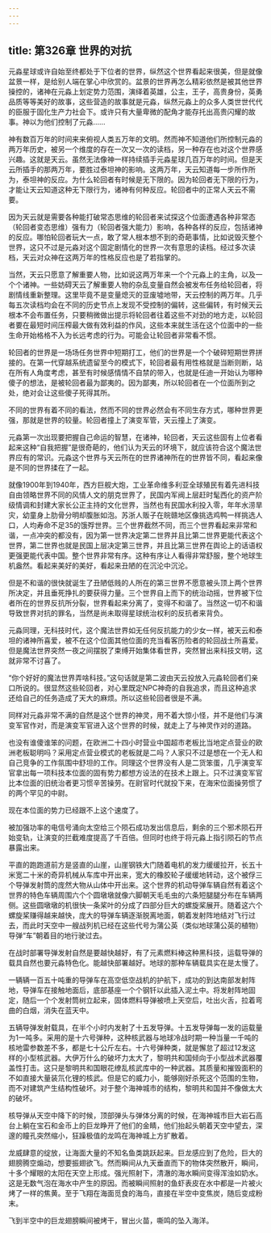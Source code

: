 ```yaml
---
---
---
```

title: 第326章 世界的对抗
---



元淼星球或许自始至终都处于下位者的世界，纵然这个世界看起来很美，但是就像盆景一样，是给别人端在掌心中欣赏的。盆景的世界再怎么精彩依然是被其他世界操控的，诸神在元淼上划定势力范围，演绎着英雄，公主，王子，高贵身份，英勇品质等等美好的故事，这些营造的故事就是元淼，纵然元淼上的众多人类世世代代的臣服于固化生产力社会下。或许只有大量卑微的配角才能存托出高贵闪耀的故事。神以为他们控制了元淼……

神有数百万年的时间来来俯视人类五万年的文明。然而神不知道他们所控制元淼的两万年历史，被另一个维度的存在一次又一次的读档，另一种存在也对这个世界感兴趣。这就是天云。虽然无法像神一样持续插手元淼星球几百万年的时间。但是天云所插手的那两万年，要胜过泰坦神的影响。这两万年，天云知道每一步所作所为，泰坦神的反应。为什么轮回者有时候是无下限的。因为轮回者无下限的行为，才能让天云知道这种无下限行为，诸神有何种反应。轮回者中的正常人天云不需要。

因为天云就是需要各种能打破常态思维的轮回者来试探这个位面遭遇各种非常态（轮回者变态思维）强有力（轮回者强大能力）影响，各种各样的反应，包括诸神的反应。哪怕轮回者玩大一点，敢了常人根本想不到的奇葩事情，比如说毁灭整个世界，这只不过是元淼对这个固定剧情化的世界一次有意思的读档。经过多次读档，天云对众神在这两万年的性格反应也是了若指掌的。

当然，天云只愿意了解重要人物，比如说这两万年来一个个元淼上的主角，以及一个个诸神。一些妨碍天云了解重要人物的杂乱变量自然会被发布任务给轮回者，将剧情线重新整理。这里毕竟不是变量熄灭的亚废墟地带，天云控制的两万年。几乎每五次读档均会在不同的历史节点上发现不受控制的偏转，这些偏转，有时候天云根本不会布置任务，只要稍微做出提示将轮回者往着这些不对劲的地方走，以轮回者要在最短时间压榨最大做有效利益的作风，这些本来就生活在这个位面中的一些生命开始格格不入为长远考虑的行为。可能会让轮回者非常看不惯。

轮回者的世界是一场场任务世界中短期打工，他们的世界是一个个破碎短期世界拼接的。在第一代穿越系统遗留至今的模式下，轮回者最有用性格就是当断则断，站在所有人角度考虑，甚至有时候感情情不自禁的带入，也就是任迪一开始认为哪种傻子的想法，是被轮回者最为鄙夷的。因为鄙夷，所以轮回者在一个位面所到之处，绝对会让这些傻子死得其所。

不同的世界有着不同的看法，然而不同的世界必然会有不同生存方式，哪种世界更强，那就是世界的较量。轮回者撞上了演变军管，天云撞上了演变。

元淼第一次出现要把握自己命运的智慧，在诸神，轮回者，天云这些固有上位者看起来这种“自我把握”是很奇葩的，他们认为天云的环境下，就应该符合这个魔法世界应有的常识。元淼这个世界与天云所在的世界诸神所在的世界皆不同，看起来像是不同的世界揉在了一起。

就像1900年到1940年，西方巨舰大炮，工业革命维多利亚全球殖民有着先进科技自由领略世界不同的风情人文的朋克世界了，民国内军阀上层赶时髦西化的资产阶级情调和封建大家长公正主持的文化世界，当然也有民国水利投入零，年年水涝旱灾，幼童身上肋骨分明却腹胀如泡。苏浙人贩子在皖赣地区像挑选鸡鸭一样挑选人口，人均寿命不足35的饿殍世界。三个世界截然不同，而三个世界看起来非常和谐，一点冲突的都没有，因为第一世界决定第二世界并且比第二世界更能代表这个世界，第二世界也就是民国上层决定第三世界，并且比第三世界在舆论上的话语权更强更能代表中国。整个世界非常有序。这种有序让人看得非常舒服，整个地球生机盎然。看起来美好的美好，看起来丑陋的在沉沦中沉沦。

但是不和谐的很快就诞生了丑陋低贱的人所在的第三世界不愿意被头顶上两个世界所决定，并且垂死挣扎的要获得力量。三个世界自上而下的统治动摇，世界被下位者所在的世界反抗所分裂，世界看起来分离了，变得不和谐了。当然这一切不和谐导致世界对抗的罪名，当然是尚未取得星球统治权利的反抗者来背负。

元淼同理，无科技时代，这个魔法世界如无任何反抗能力的少女一样，被天云和泰坦的诸神所喜爱，被不在这个位面其他位面的充当看客历险者的轮回战士所喜爱。但是魔法世界突然一夜之间摆脱了束缚开始集体看世界，突然冒出来科技文明，这就非常不讨喜了。

“你个好好的魔法世界弄啥科技。”这句话就是第二波由天云投放入元淼轮回者们亲口所说的。很显然这些轮回者，对心里既定NPC神奇的自我追求，而且这种追求还给自己的任务造成了天大的麻烦。所以这些轮回者很是不满。

同样对元淼非常不满的自然是这个世界的神灵，用不着大惊小怪，并不是他们与演变军官作对，而是演变军官进入这个世界的时候，就走上了与神灵作对的道路。

也没有谁傻谁笨的问题，在欧洲二十四小时营业中国超市老板比当地定点营业的欧洲老板聪明吗？采用定点营业模式的老板就是二吗？人家只不过是想在一个无人和自己竞争的工作氛围中舒坦的工作。同理这个世界没有人是二货笨蛋，几乎演变军官拿出每一项科技本位面的固有势力都想方设法的在技术上跟上。只不过演变军官比本位面的旧统治者更习惯辛苦操劳。在尉官时代就投下来，在海宋位面操劳惯了的两个罕见的中尉。

现在本位面的势力已经跟不上这个速度了。

被加强功率的电信号涌向太空给三个陨石成功发出信息后，剩余的三个邪术陨石开始变轨，让演变的拦截难度提高了千百倍。但同时也终于将元淼上指引陨石的节点暴露出来。

平直的跑跑道前方是竖直的山崖，山崖钢铁大门随着电机的发力缓缓拉开，长五十米宽二十米的奇异机械从车库中开出来，宽大的橡胶轮子缓缓地转动，这个被俘三个导弹发射筒的庞然大物从山体中开出来。这个世界的机动导弹车辆自然有着这个世界的特色车辆周围六个个圆墩墩就像六脚朝天毛毛虫的六条短腿腿分布在车辆两侧。这些圆墩墩的机很快一条桨叶的分成了四部分巨大的螺旋桨展开。随着这六个螺旋桨赚得越来越快，庞大的导弹车辆逐渐脱离地面，朝着发射阵地结对飞行过去，而此时天空中一艘战列机已经在这些代号为蒲公英（类似地球蒲公英的植物）导弹“车”朝着目的地行驶过去。

在战时部署导弹发射自然是要越快越好，有了元素燃料棒这种黑科技，运载导弹的载具自然也要元淼特色化。能越快部署越好。地球的那种车辆载具实在是太慢了。

一辆辆一百五十吨重的导弹车在高空低空战机的护航下，成功的到达南部发射阵地，导弹车在接触地面后，底部基座一个个钢钎以此插入泥土中。将发射阵地固定，随后一个个发射筒树立起来，固体燃料导弹被喷上天空后，吐出火舌，拉着弯曲的白烟，消失在蓝天中。

五辆导弹发射载具，在半个小时内发射了十五发导弹。十五发导弹每一发的运载量为1一吨多。采用的是十六号弹种，这种核武器与地球冷战时期一种当量一千吨的核地雷参数差不多，都是七十公斤左右。十六号弹种类，就是懈怠了超过12发这样的小型核武器。大伊万什么的破坏力太大了，黎明共和国倾向于小型战术武器覆盖性打击。这只是黎明共和国眼花缭乱核武库中的一种武器。其质量和摧毁面积的不如直接大量装氘化锂的核武。但是它的威力小，能够刚好杀死这个范围的生物，而不对建筑产生结构性破坏。对于整个海神城市的结构，黎明共和国并不像做太大的破坏。

核导弹从天空中降下的时候，顶部弹头与弹体分离的时候，在海神城市巨大岩石高台上躺在宝石和金币上的巨龙睁开了他们的金睛，他们抬起头朝着天空中望去，深邃的瞳孔突然缩小，狂躁极值的龙鸣在海神城上方扩散着。

龙威肆意的绽放，让海面大量的不知名鱼类跳跃起来。巨龙感应到了危险，巨大的翅膀腾空煽动，想要振翅欲飞。然而瞬间从九天垂直而下的物体突然散开，瞬间，十多个耀眼的太阳在天空上形成。强光照射下，清澈的海水瞬间变得浑浊如奶水。这是无数气泡在海水中产生的原因。而被瞬间照射的鱼虾表皮在水中都是一片被火烤了一样的焦黄。至于飞翔在海面觅食的海鸟，直接在半空中变焦炭，随后变成粉末。

飞到半空中的巨龙翅膀瞬间被烤干，冒出火苗，嘶鸣的坠入海洋。